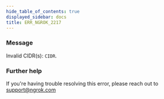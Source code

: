 ```yaml
---
hide_table_of_contents: true
displayed_sidebar: docs
title: ERR_NGROK_2217
---
```


### Message

Invalid CIDR(s): `CIDR`.

<ErrorDetails />

### Further help

If you're having trouble resolving this error, please reach out to [support@ngrok.com](mailto:support@ngrok.com?subject=Help%20with%20ERR_NGROK_2217)
